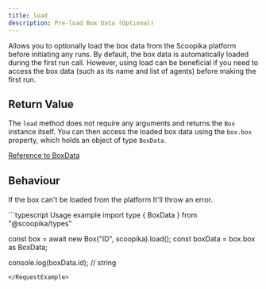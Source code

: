 ```yaml
---
title: load
description: Pre-load Box Data (Optional)
---
```


Allows you to optionally load the box data from the Scoopika platform before initiating any runs. By default, the box data is automatically loaded during the first run call. However, using load can be beneficial if you need to access the box data (such as its name and list of agents) before making the first run.

## Return Value

The `load` method does not require any arguments and returns the `Box` instance itself. You can then access the loaded box data using the `box.box` property, which holds an object of type `BoxData`.

[Reference to BoxData](/api-reference/agent-data)

## Behaviour

If the box can't be loaded from the platform It'll throw an error.

<RequestExample>
```typescript Usage example
import type { BoxData } from "@scoopika/types"

const box = await new Box("ID", scoopika).load();
const boxData = box.box as BoxData;

console.log(boxData.id); // string
```
</RequestExample>